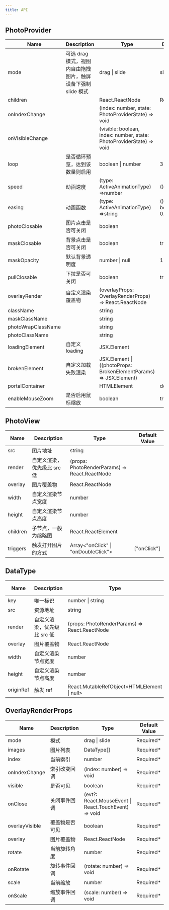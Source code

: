```yaml
---
title: API
---
```


## PhotoProvider

| Name               | Description                                                   | Type                                                                       | Default Value                            |
| ------------------ | ------------------------------------------------------------- | -------------------------------------------------------------------------- | ---------------------------------------- |
| mode               | 可选 drag 模式，视图内自由拖拽图片，触屏设备下强制 slide 模式 | drag \| slide                                                              | slide                                    |
| children           |                                                               | React.ReactNode                                                            | Required\*                               |
| onIndexChange      |                                                               | (index: number, state: PhotoProviderState) =&gt; void                      |
| onVisibleChange    |                                                               | (visible: boolean, index: number, state: PhotoProviderState) =&gt; void    |
| loop               | 是否循环预览，达到该数量则启用                                | boolean \| number                                                          | 3                                        |
| speed              | 动画速度                                                      | (type: ActiveAnimationType) =>number                                       | () => 400                                |
| easing             | 动画函数                                                      | (type: ActiveAnimationType) =>string                                       | () => 'cubic-bezier(0.25, 0.8, 0.25, 1)' |
| photoClosable      | 图片点击是否可关闭                                            | boolean                                                                    |
| maskClosable       | 背景点击是否可关闭                                            | boolean                                                                    | true                                     |
| maskOpacity        | 默认背景透明度                                                | number \| null                                                             | 1                                        |
| pullClosable       | 下拉是否可关闭                                                | boolean                                                                    | true                                     |
| overlayRender      | 自定义渲染覆盖物                                              | \(overlayProps: OverlayRenderProps\) =&gt; React\.ReactNode                |
| className          |                                                               | string                                                                     |
| maskClassName      |                                                               | string                                                                     |
| photoWrapClassName |                                                               | string                                                                     |
| photoClassName     |                                                               | string                                                                     |
| loadingElement     | 自定义 loading                                                | JSX\.Element                                                               |
| brokenElement      | 自定义加载失败渲染                                            | JSX\.Element \| \(\(photoProps: BrokenElementParams\) =&gt; JSX\.Element\) |
| portalContainer    |                                                               | HTMLElement                                                                | document.body                            |
| enableMouseZoom    | 是否启用鼠标缩放                                              | boolean                                                                    | true                                     |

## PhotoView

| Name     | Description                 | Type                                                | Default Value |
| -------- | --------------------------- | --------------------------------------------------- | ------------- |
| src      | 图片地址                    | string                                              |
| render   | 自定义渲染，优先级比 src 低 | \(props: PhotoRenderParams\) =&gt; React\.ReactNode |
| overlay  | 图片覆盖物                  | React\.ReactNode                                    |
| width    | 自定义渲染节点宽度          | number                                              |
| height   | 自定义渲染节点高度          | number                                              |
| children | 子节点，一般为缩略图        | React\.ReactElement                                 |
| triggers | 触发打开图片的方式          | Array\<\"onClick\" \| \"onDoubleClick\"\>           | [\"onClick\"] |

## DataType

| Name      | Description                 | Type                                                | Default Value |
| --------- | --------------------------- | --------------------------------------------------- | ------------- |
| key       | 唯一标识                    | number \| string                                    | Required\*    |
| src       | 资源地址                    | string                                              |
| render    | 自定义渲染，优先级比 src 低 | \(props: PhotoRenderParams\) =&gt; React\.ReactNode |
| overlay   | 图片覆盖物                  | React\.ReactNode                                    |
| width     | 自定义渲染节点宽度          | number                                              |
| height    | 自定义渲染节点高度          | number                                              |
| originRef | 触发 ref                    | React\.MutableRefObject&lt;HTMLElement \| null&gt;  |

## OverlayRenderProps

| Name           | Description    | Type                                                        | Default Value |
| -------------- | -------------- | ----------------------------------------------------------- | ------------- |
| mode           | 模式           | drag \| slide                                               | Required\*    |
| images         | 图片列表       | DataType\[\]                                                | Required\*    |
| index          | 当前索引       | number                                                      | Required\*    |
| onIndexChange  | 索引改变回调   | \(index: number\) =&gt; void                                | Required\*    |
| visible        | 是否可见       | boolean                                                     | Required\*    |
| onClose        | 关闭事件回调   | \(evt?: React\.MouseEvent \| React\.TouchEvent\) =&gt; void | Required\*    |
| overlayVisible | 覆盖物是否可见 | boolean                                                     | Required\*    |
| overlay        | 图片覆盖物     | React\.ReactNode                                            | Required\*    |
| rotate         | 当前旋转角度   | number                                                      | Required\*    |
| onRotate       | 旋转事件回调   | \(rotate: number\) =&gt; void                               | Required\*    |
| scale          | 当前缩放       | number                                                      | Required\*    |
| onScale        | 缩放事件回调   | \(scale: number\) =&gt; void                                | Required\*    |
